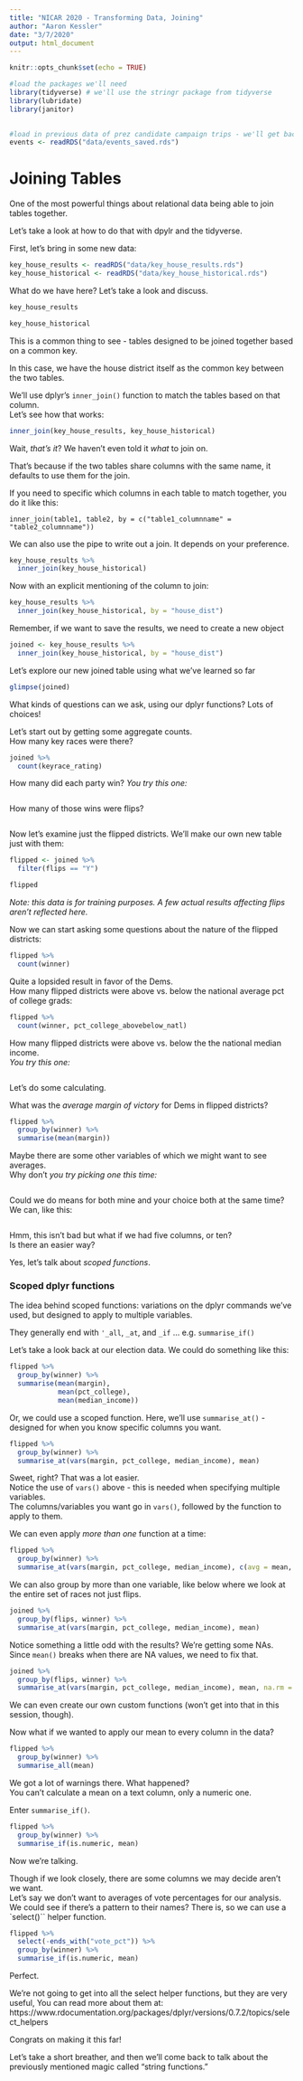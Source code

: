 ```yaml
---
title: "NICAR 2020 - Transforming Data, Joining"
author: "Aaron Kessler"
date: "3/7/2020"
output: html_document
---
```


```r
knitr::opts_chunk$set(echo = TRUE)

#load the packages we'll need
library(tidyverse) # we'll use the stringr package from tidyverse
library(lubridate)
library(janitor)

  
#load in previous data of prez candidate campaign trips - we'll get back to this in a minute
events <- readRDS("data/events_saved.rds")


```


# Joining Tables 

One of the most powerful things about relational data being able to join tables together.  
  
Let's take a look at how to do that with dpylr and the tidyverse.  
  
First, let's bring in some new data:  

```r
key_house_results <- readRDS("data/key_house_results.rds") 
key_house_historical <- readRDS("data/key_house_historical.rds") 

```


What do we have here? Let's take a look and discuss.

```r
key_house_results

```


```r
key_house_historical

```


This is a common thing to see - tables designed to be joined together based on a common key.  
  
In this case, we have the house district itself as the common key between the two tables.  
  
We'll use dplyr's `inner_join()` function to match the tables based on that column.  
Let's see how that works:  

```r

inner_join(key_house_results, key_house_historical)

```

Wait, *that's it*? We haven't even told it *what* to join on.  
  
That's because if the two tables share columns with the same name, it defaults to use them for the join.  
  
If you need to specific which columns in each table to match together, you do it like this:  
  
`inner_join(table1, table2, by = c("table1_columnname" = "table2_columnname"))`  
  
We can also use the pipe to write out a join. It depends on your preference.  

```r
key_house_results %>% 
  inner_join(key_house_historical)

```


Now with an explicit mentioning of the column to join:

```r
key_house_results %>% 
  inner_join(key_house_historical, by = "house_dist")
```

Remember, if we want to save the results, we need to create a new object

```r

joined <- key_house_results %>% 
  inner_join(key_house_historical, by = "house_dist")

```

Let's explore our new joined table using what we've learned so far

```r

glimpse(joined)
```


What kinds of questions can we ask, using our dplyr functions? Lots of choices!  
  
Let's start out by getting some aggregate counts.  
How many key races were there?  

```r
joined %>% 
  count(keyrace_rating)
```

How many did each party win? *You try this one:*

```r




```

How many of those wins were flips?

```r





```

 
  
Now let's examine just the flipped districts. We'll make our own new table just with them:

```r
flipped <- joined %>% 
  filter(flips == "Y") 

flipped
```

*Note: this data is for training purposes. A few actual results affecting flips aren't reflected here.*  

Now we can start asking some questions about the nature of the flipped districts:

```r
flipped %>% 
  count(winner)

```

Quite a lopsided result in favor of the Dems.  
How many flipped districts were above vs. below the national average pct of college grads:

```r
flipped %>% 
  count(winner, pct_college_abovebelow_natl)

```

How many flipped districts were above vs. below the the national median income.  
*You try this one:*

```r




```



Let's do some calculating.  

What was the *average margin of victory* for Dems in flipped districts?  

```r

flipped %>% 
  group_by(winner) %>% 
  summarise(mean(margin))

```

Maybe there are some other variables of which we might want to see averages.  
Why don't *you try picking one this time:*

```r





```

Could we do means for both mine and your choice both at the same time? We can, like this:

```r





```

Hmm, this isn't bad but what if we had five columns, or ten?  
Is there an easier way?  
  
Yes, let's talk about *scoped functions*.  
  
### Scoped dplyr functions

The idea behind scoped functions: variations on the dplyr commands we've used, but designed to apply to multiple variables.  
  
They generally end with `'_all`, `_at`, and `_if` ... e.g. `summarise_if()`  
  
Let's take a look back at our election data. We could do something like this:  

```r

flipped %>% 
  group_by(winner) %>% 
  summarise(mean(margin), 
            mean(pct_college),
            mean(median_income))

```

Or, we could use a scoped function. Here, we'll use `summarise_at()` - designed for when you know specific columns you want.

```r
flipped %>% 
  group_by(winner) %>% 
  summarise_at(vars(margin, pct_college, median_income), mean)

```

Sweet, right? That was a lot easier.  
Notice the use of `vars()` above - this is needed when specifying multiple variables.  
The columns/variables you want go in `vars()`, followed by the function to apply to them.  
  
We can even apply *more than one* function at a time:  

```r

flipped %>% 
  group_by(winner) %>% 
  summarise_at(vars(margin, pct_college, median_income), c(avg = mean, med = median))

```

We can also group by more than one variable, like below where we look at the entire set of races not just flips.

```r
joined %>% 
  group_by(flips, winner) %>% 
  summarise_at(vars(margin, pct_college, median_income), mean)

```

Notice something a little odd with the results? We're getting some NAs.  
Since `mean()` breaks when there are NA values, we need to fix that.  

```r

joined %>% 
  group_by(flips, winner) %>% 
  summarise_at(vars(margin, pct_college, median_income), mean, na.rm = TRUE)

```

We can even create our own custom functions (won't get into that in this session, though).  
  
Now what if we wanted to apply our mean to every column in the data?  

```r
flipped %>% 
  group_by(winner) %>% 
  summarise_all(mean)

```

We got a lot of warnings there. What happened?  
You can't calculate a mean on a text column, only a numeric one.  
  
Enter `summarise_if()`.

```r

flipped %>% 
  group_by(winner) %>% 
  summarise_if(is.numeric, mean)

```

Now we're talking.  
  
Though if we look closely, there are some columns we may decide aren't we want.  
Let's say we don't want to averages of vote percentages for our analysis.  
We could see if there's a pattern to their names? There is, so we can use a `select()`` helper function.  

```r
flipped %>% 
  select(-ends_with("vote_pct")) %>% 
  group_by(winner) %>% 
  summarise_if(is.numeric, mean)

```

Perfect.  

We're not going to get into all the select helper functions, but they are very useful,
You can read more about them at:     https://www.rdocumentation.org/packages/dplyr/versions/0.7.2/topics/select_helpers  
    
Congrats on making it this far!  
  
Let's take a short breather, and then we'll come back to talk about the previously mentioned magic called "string functions."